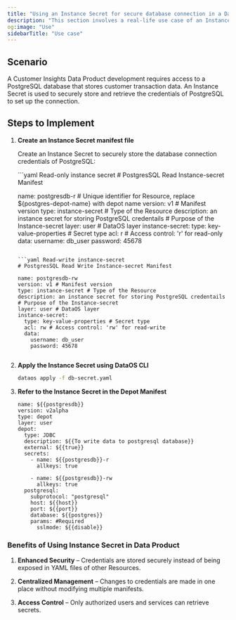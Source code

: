 ```yaml
---
title: "Using an Instance Secret for secure database connection in a Data Product"
description: "This section involves a real-life use case of an Instance Secret."
og:image: "Use"
sidebarTitle: "Use case"
---
```


## **Scenario**

A Customer Insights Data Product development requires access to a PostgreSQL database that stores customer transaction data. An Instance Secret is used to securely store and retrieve the credentials of PostgreSQL to set up the connection.

## **Steps to Implement**

1. **Create an Instance Secret manifest file**

   Create an Instance Secret to securely store the database connection credentials of PostgreSQL:

   <CodeGroup>
     ```yaml Read-only instance secret
     # PostgresSQL Read Instance-secret Manifest

     name: postgresdb-r # Unique identifier for Resource, replace ${postgres-depot-name} with depot name
     version: v1 # Manifest version
     type: instance-secret # Type of the Resource
     description: an instance secret for storing PostgreSQL credentails # Purpose of the Instance-secret
     layer: user # DataOS layer
     instance-secret:
       type: key-value-properties # Secret type
       acl: r # Access control: 'r' for read-only
       data:
         username: db_user
         password: 45678
     ```

     ```yaml Read-write instance-secret
     # PostgresSQL Read Write Instance-secret Manifest

     name: postgresdb-rw 
     version: v1 # Manifest version
     type: instance-secret # Type of the Resource
     description: an instance secret for storing PostgreSQL credentails # Purpose of the Instance-secret
     layer: user # DataOS layer
     instance-secret:
       type: key-value-properties # Secret type
       acl: rw # Access control: 'rw' for read-write
       data:
         username: db_user
         password: 45678
      
     ```
   </CodeGroup>

3. **Apply the Instance Secret using DataOS CLI**

   ```bash
   dataos apply -f db-secret.yaml
   ```

5. **Refer to the Instance Secret in the Depot Manifest**

   ```
   name: ${{postgresdb}}
   version: v2alpha
   type: depot
   layer: user
   depot:
     type: JDBC                  
     description: ${{To write data to postgresql database}}
     external: ${{true}}
     secrets:
       - name: ${{postgresdb}}-r
         allkeys: true

       - name: ${{postgresdb}}-rw
         allkeys: true
     postgresql:                        
       subprotocol: "postgresql"
       host: ${{host}}
       port: ${{port}}
       database: ${{postgres}}
       params: #Required 
         sslmode: ${{disable}}

   ```

### **Benefits of Using Instance Secret in Data Product**

1. **Enhanced Security** – Credentials are stored securely instead of being exposed in YAML files of other Resources.

2. **Centralized Management** – Changes to credentials are made in one place without modifying multiple manifests.

3. **Access Control** – Only authorized users and services can retrieve secrets.